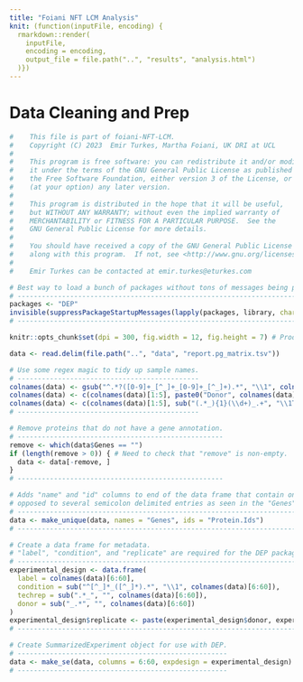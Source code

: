 ```yaml
---
title: "Foiani NFT LCM Analysis"
knit: (function(inputFile, encoding) {
  rmarkdown::render(
    inputFile,
    encoding = encoding,
    output_file = file.path("..", "results", "analysis.html")
  )})
---
```


# Data Cleaning and Prep

```r
#    This file is part of foiani-NFT-LCM.
#    Copyright (C) 2023  Emir Turkes, Martha Foiani, UK DRI at UCL
#
#    This program is free software: you can redistribute it and/or modify
#    it under the terms of the GNU General Public License as published by
#    the Free Software Foundation, either version 3 of the License, or
#    (at your option) any later version.
#
#    This program is distributed in the hope that it will be useful,
#    but WITHOUT ANY WARRANTY; without even the implied warranty of
#    MERCHANTABILITY or FITNESS FOR A PARTICULAR PURPOSE.  See the
#    GNU General Public License for more details.
#
#    You should have received a copy of the GNU General Public License
#    along with this program.  If not, see <http://www.gnu.org/licenses/>.
#
#    Emir Turkes can be contacted at emir.turkes@eturkes.com

# Best way to load a bunch of packages without tons of messages being produced.
# -----------------------------------------------------------------------------
packages <- "DEP"
invisible(suppressPackageStartupMessages(lapply(packages, library, character.only = TRUE)))
# -----------------------------------------------------------------------------

knitr::opts_chunk$set(dpi = 300, fig.width = 12, fig.height = 7) # Produce high-quality images with better sizes.

data <- read.delim(file.path("..", "data", "report.pg_matrix.tsv"))

# Use some regex magic to tidy up sample names.
# ---------------------------------------------
colnames(data) <- gsub("^.*?([0-9]+_[^_]+_[0-9]+_[^_]+).*", "\\1", colnames(data))
colnames(data) <- c(colnames(data)[1:5], paste0("Donor", colnames(data)[6:60]))
colnames(data) <- c(colnames(data)[1:5], sub("(.*_){1}(\\d+)_.+", "\\1TechRep\\2", colnames(data)[6:60]))
# ---------------------------------------------

# Remove proteins that do not have a gene annotation.
# ---------------------------------------------------
remove <- which(data$Genes == "")
if (length(remove > 0)) { # Need to check that "remove" is non-empty.
  data <- data[-remove, ]
}
# ---------------------------------------------------

# Adds "name" and "id" columns to end of the data frame that contain one gene and protein name per row, as
# opposed to several semicolon delimited entries as seen in the "Genes" and "Protein.Ids" columns.
# --------------------------------------------------------------------------------------------------------
data <- make_unique(data, names = "Genes", ids = "Protein.Ids")
# --------------------------------------------------------------------------------------------------------

# Create a data frame for metadata.
# "label", "condition", and "replicate" are required for the DEP package.
# -----------------------------------------------------------------------
experimental_design <- data.frame(
  label = colnames(data)[6:60],
  condition = sub("^[^_]*_([^_]*).*", "\\1", colnames(data)[6:60]),
  techrep = sub(".*_", "", colnames(data)[6:60]),
  donor = sub("_.*", "", colnames(data)[6:60])
)
experimental_design$replicate <- paste(experimental_design$donor, experimental_design$techrep, sep = "_")
# -----------------------------------------------------------------------

# Create SummarizedExperiment object for use with DEP.
# ----------------------------------------------------
data <- make_se(data, columns = 6:60, expdesign = experimental_design)
# ----------------------------------------------------
```
